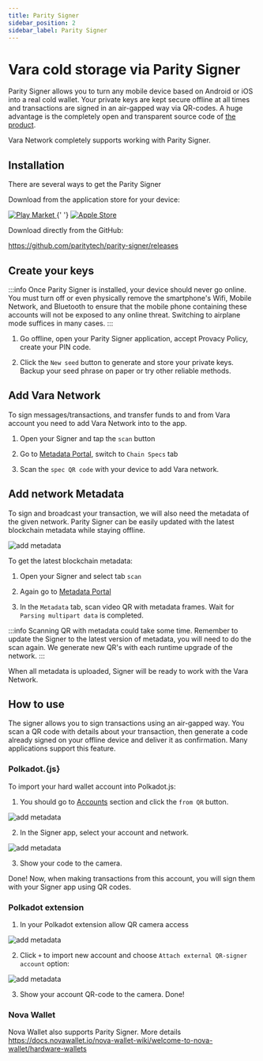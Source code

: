 ```yaml
---
title: Parity Signer
sidebar_position: 2
sidebar_label: Parity Signer
---
```



# Vara cold storage via Parity Signer

Parity Signer allows you to turn any mobile device based on Android or iOS into a real cold wallet. Your private keys are kept secure offline at all times and transactions are signed in an air-gapped way via QR-codes. A huge advantage is the completely open and transparent source code of [the product](https://github.com/paritytech/parity-signer).

Vara Network completely supports working with Parity Signer.

## Installation

There are several ways to get the Parity Signer

Download from the application store for your device:

<div align="left">
  <a href="https://play.google.com/store/apps/details?id=io.parity.signer">
    <img src={googleURL} alt="Play Market" />
  </a>{' '}
  <a href="https://itunes.apple.com/us/app/parity-signer/id1218174838">
    <img src={appleURL} alt="Apple Store" />
  </a>
</div>

Download directly from the GitHub:

https://github.com/paritytech/parity-signer/releases

## Create your keys

:::info
Once Parity Signer is installed, your device should never go online. You must turn off or even physically remove the smartphone's Wifi, Mobile Network, and Bluetooth to ensure that the mobile phone containing these accounts will not be exposed to any online threat. Switching to airplane mode suffices in many cases.
:::

1. Go offline, open your Parity Signer application, accept Provacy Policy, create your PIN code.

2. Click the `New seed` button to generate and store your private keys. Backup your seed phrase on paper or try other reliable methods.

## Add Vara Network

To sign messages/transactions, and transfer funds to and from Vara account you need to add Vara Network into to the app.

1. Open your Signer and tap the `scan` button

2. Go to [Metadata Portal](https://metadata.vara-network.io/#/vara), switch to `Chain Specs` tab

3. Scan the `spec QR code` with your device to add Vara network.

## Add network Metadata

To sign and broadcast your transaction, we will also need the metadata of the given network. Parity Signer can be easily updated with the latest blockchain metadata while staying offline.

![add metadata](./img/parity-signer-phone-4.png)

To get the latest blockchain metadata:

1. Open your Signer and select tab `scan`

2. Again go to [Metadata Portal](https://metadata.vara-network.io/#/vara)

3. In the `Metadata` tab, scan video QR with metadata frames. Wait for `Parsing multipart data` is completed.

:::info
Scanning QR with metadata could take some time. Remember to update the Signer to the latest version of metadata, you will need to do the scan again. We generate new QR's with each runtime upgrade of the network.
:::

When all metadata is uploaded, Signer will be ready to work with the Vara Network.

## How to use

The signer allows you to sign transactions using an air-gapped way. You scan a QR code with details about your transaction, then generate a code already signed on your offline device and deliver it as confirmation. Many applications support this feature.

### Polkadot.{js}

To import your hard wallet account into Polkadot.js:

1. You should go to [Accounts](https://polkadot.js.org/apps/#/accounts) section and click the `from QR` button.

![add metadata](./img/polkadtot-via-qr.png)

2. In the Signer app, select your account and network.

![add metadata](./img/signer-acc.png)

3. Show your code to the camera.

Done! Now, when making transactions from this account, you will sign them with your Signer app using QR codes.

### Polkadot extension

1. In your Polkadot extension allow QR camera access

![add metadata](./img/p-ext-1.png)

2. Click `+` to import new account and choose `Attach external QR-signer account` option:

![add metadata](./img/p-ext-2.png)

3. Show your account QR-code to the camera. Done!

### Nova Wallet

Nova Wallet also supports Parity Signer. More details https://docs.novawallet.io/nova-wallet-wiki/welcome-to-nova-wallet/hardware-wallets
